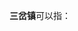 '''三岔镇'''可以指：
{{PRC admin/disambig|14/09/28/102/000|45/12/81/101/000|51/01/29/112/000|51/20/81/112/000|52/03/21/102/000|62/10/27/103/000|62/11/25/101/000}}
{{disambig|cat=三字中国镇名消歧义}}